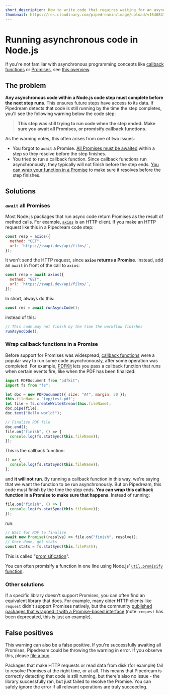 ```yaml
---
short_description: How to write code that requires waiting for an asynchronous action.
thumbnail: https://res.cloudinary.com/pipedreamin/image/upload/v1646841376/docs/icons/icons8-time-96_kupxpi.png
---
```


# Running asynchronous code in Node.js

<VideoPlayer src="https://www.youtube.com/embed/6mmJyAW7kJI" title="Running asynchronous code in Node.js code steps" />

If you're not familiar with asynchronous programming concepts like [callback functions](https://developer.mozilla.org/en-US/docs/Glossary/Callback_function) or [Promises](https://developer.mozilla.org/en-US/docs/Web/JavaScript/Guide/Using_promises), see [this overview](https://eloquentjavascript.net/11_async.html).



## The problem

**Any asynchronous code within a Node.js code step must complete before the next step runs**. This ensures future steps have access to its data. If Pipedream detects that code is still running by the time the step completes, you'll see the following warning below the code step:

> **This step was still trying to run code when the step ended. Make sure you await all Promises, or promisify callback functions.** 

As the warning notes, this often arises from one of two issues:

- You forgot to `await` a Promise. [All Promises must be awaited](#await-all-promises) within a step so they resolve before the step finishes.
- You tried to run a callback function. Since callback functions run asynchronously, they typically will not finish before the step ends. [You can wrap your function in a Promise](#wrap-callback-functions-in-a-promise) to make sure it resolves before the step finishes.

## Solutions

### `await` all Promises

Most Node.js packages that run async code return Promises as the result of method calls. For example, [`axios`](/code/nodejs/http-requests/#basic-axios-usage-notes) is an HTTP client. If you make an HTTP request like this in a Pipedream code step:

```javascript
const resp = axios({
  method: "GET",
  url: `https://swapi.dev/api/films/`,
});
```

It won't send the HTTP request, since **`axios` returns a Promise**. Instead, add an `await` in front of the call to `axios`:

```javascript
const resp = await axios({
  method: "GET",
  url: `https://swapi.dev/api/films/`,
});
```

In short, always do this:

```javascript
const res = await runAsyncCode();
```

instead of this:

```javascript
// This code may not finish by the time the workflow finishes
runAsyncCode();
```

### Wrap callback functions in a Promise

Before support for Promises was widespread, [callback functions](https://developer.mozilla.org/en-US/docs/Glossary/Callback_function) were a popular way to run some code asynchronously, after some operation was completed. For example, [PDFKit](https://pdfkit.org/) lets you pass a callback function that runs when certain events fire, like when the PDF has been finalized:

```javascript
import PDFDocument from "pdfkit";
import fs from "fs";

let doc = new PDFDocument({ size: "A4", margin: 50 });
this.fileName = `tmp/test.pdf`;
let file = fs.createWriteStream(this.fileName);
doc.pipe(file);
doc.text("Hello world!");

// Finalize PDF file
doc.end();
file.on("finish", () => {
  console.log(fs.statSync(this.fileName));
});
```

This is the callback function:

```javascript
() => {
  console.log(fs.statSync(this.fileName));
};
```

and **it will not run**. By running a callback function in this way, we're saying that we want the function to be run asynchronously. But on Pipedream, this code must finish by the time the step ends. **You can wrap this callback function in a Promise to make sure that happens**. Instead of running:

```javascript
file.on("finish", () => {
  console.log(fs.statSync(this.fileName));
});
```

run:

```javascript
// Wait for PDF to finalize
await new Promise((resolve) => file.on("finish", resolve));
// Once done, get stats
const stats = fs.statSync(this.filePath);
```

This is called "[promisification](https://javascript.info/promisify)".

You can often promisify a function in one line using Node.js' [`util.promisify` function](https://2ality.com/2017/05/util-promisify.html).

### Other solutions

If a specific library doesn't support Promises, you can often find an equivalent library that does. For example, many older HTTP clients like `request` didn't support Promises natively, but the community [published packages that wrapped it with a Promise-based interface](https://www.npmjs.com/package/request#promises--asyncawait) (note: `request` has been deprecated, this is just an example).

## False positives

This warning can also be a false positive. If you're successfully awaiting all Promises, Pipedream could be throwing the warning in error. If you observe this, please [file a bug](https://github.com/PipedreamHQ/pipedream/issues/new?assignees=&labels=bug&template=bug_report.md&title=%5BBUG%5D+).

Packages that make HTTP requests or read data from disk (for example) fail to resolve Promises at the right time, or at all. This means that Pipedream is correctly detecting that code is still running, but there's also no issue - the library successfully ran, but just failed to resolve the Promise. You can safely ignore the error if all relevant operations are truly succeeding.
